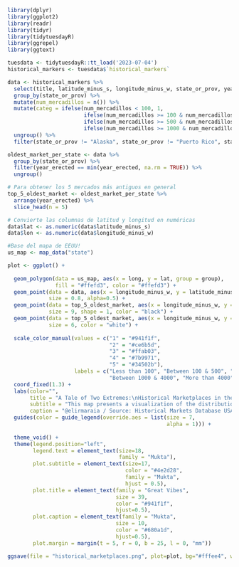 


```r
library(dplyr)
library(ggplot2)
library(readr)
library(tidyr)
library(tidytuesdayR)
library(ggrepel)
library(ggtext)
```


```r
tuesdata <- tidytuesdayR::tt_load('2023-07-04')
historical_markers <- tuesdata$`historical_markers`
```


```r
data <- historical_markers %>%
  select(title, latitude_minus_s, longitude_minus_w, state_or_prov, year_erected) %>%
  group_by(state_or_prov) %>%
  mutate(num_mercadillos = n()) %>%
  mutate(categ = ifelse(num_mercadillos < 100, 1,
                        ifelse(num_mercadillos >= 100 & num_mercadillos < 500, 2,
                        ifelse(num_mercadillos >= 500 & num_mercadillos < 1000, 3,
                        ifelse(num_mercadillos >= 1000 & num_mercadillos < 4000, 4, 5))))) %>%
  ungroup() %>%
  filter(state_or_prov != "Alaska", state_or_prov != "Puerto Rico", state_or_prov != "Hawaii")
```


```r
oldest_market_per_state <- data %>%
  group_by(state_or_prov) %>%
  filter(year_erected == min(year_erected, na.rm = TRUE)) %>%
  ungroup()

# Para obtener los 5 mercados más antiguos en general
top_5_oldest_market <- oldest_market_per_state %>%
  arrange(year_erected) %>%
  slice_head(n = 5)
```


```r
# Convierte las columnas de latitud y longitud en numéricas
data$lat <- as.numeric(data$latitude_minus_s)
data$lon <- as.numeric(data$longitude_minus_w)
```


```r
#Base del mapa de EEUU!
us_map <- map_data("state")
```


```r
plot <- ggplot() +
  
  geom_polygon(data = us_map, aes(x = long, y = lat, group = group), 
               fill = "#ffefd3", color = "#ffefd3") +
  geom_point(data = data, aes(x = longitude_minus_w, y = latitude_minus_s, color = factor(categ)), 
             size = 0.8, alpha=0.5) +
  geom_point(data = top_5_oldest_market, aes(x = longitude_minus_w, y = latitude_minus_s), 
             size = 9, shape = 1, color = "black") +
  geom_point(data = top_5_oldest_market, aes(x = longitude_minus_w, y = latitude_minus_s), 
             size = 6, color = "white") +
  
  scale_color_manual(values = c("1" = "#941f1f", 
                                "2" = "#ce6b5d", 
                                "3" = "#ffab03", 
                                "4" = "#7b9971", 
                                "5" = "#34502b"),
                     labels = c("Less than 100", "Between 100 & 500", "Between 500 & 1000", 
                                "Between 1000 & 4000", "More than 4000")) +
  coord_fixed(1.3) +
  labs(color="", 
       title = "A Tale of Two Extremes:\nHistorical Marketplaces in the US", 
       subtitle = "This map presents a visualization of the distribution of historical marketplaces across the United States.\nThe color-coded points represent the number of historical marketplaces in each state, revealing a\nwide disparity. While Texas, Georgia, and Virginia stand out with the highest number of marketplaces,\nhosting over 3.000 each and with Texas leading at over 10.000, other states such as Vermont, Wyoming,\nand Montana have fewer than 100. Additionally, the map highlights the locations of the five oldest historical markets,\nwhich are found in North Carolina (1852), California (1862), Minnesota (1873), New York (1883), and Texas (1885)\n\nThe disparity is so pronounced that one can almost discern the\nstate boundaries based solely on the concentration of these historical marketplaces!", 
       caption = "@elirmaraia / Source: Historical Markets Database USA Index / TidyTuesday 04.07") +
  guides(color = guide_legend(override.aes = list(size = 7, 
                                                  alpha = 1))) +
  
  theme_void() +
  theme(legend.position="left",
        legend.text = element_text(size=18, 
                                   family = "Mukta"),
        plot.subtitle = element_text(size=17, 
                                     color = "#4e2d28", 
                                     family = "Mukta", 
                                     hjust = 0.5),
        plot.title = element_text(family = "Great Vibes", 
                                  size = 39,
                                  color = "#941f1f",
                                  hjust=0.5), 
        plot.caption = element_text(family = "Mukta", 
                                  size = 10,
                                  color = "#680a1d",
                                  hjust=0.5), 
        plot.margin = margin(t = 5, r = 0, b = 25, l = 0, "mm")) 
```

```r
ggsave(file = "historical_marketplaces.png", plot=plot, bg="#fffee4", width = 16, height = 11)
```


